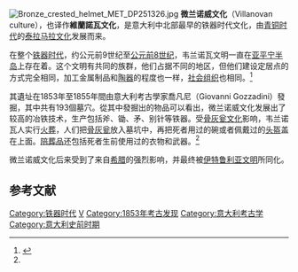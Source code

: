 {{Infobox archaeological culture
|name        = 微兰诺威文化
|map         = Italy-Villanovan-Culture-900BC.png
|mapalt      =
|altnames    =
|horizon     =
|region      = [[意大利|意大利]]中北部
|period      = [[铁器时代|铁器时代]]早期
|dates       = 约前1100年 – 前700年
|typesite    =
|majorsites  = 
|extra       =
|precededby  = [[泰拉马拉文化|泰拉马拉文化]]
|followedby  = [[伊特鲁里亚文明|伊特鲁里亚文明]]
}}[[File:Bronze_crested_helmet_MET_DP251326.jpg|thumb]]
'''微兰诺威文化'''（Villanovan culture），也译作'''維蘭諾瓦文化'''，是意大利中北部最早的铁器时代文化，由[[青铜时代|青铜时代]]的[[泰拉马拉文化|泰拉马拉文化]]发展而来。

在整个[[铁器时代|铁器时代]]，约公元前9世纪至[[前8世纪|公元前8世纪]]，韦兰诺瓦文明一直在[[意大利半島|亚平宁半岛]]上存在着。这个文明有共同的族群，他们占据不同的地区，但他们建设定居点的方式完全相同，加工金属制品和[[陶器|陶器]]的程度也一样，[[社会组织|社会组织]]也相同。<ref name=":0">{{Cite book|title=《时空隧道•走进古文明》|last=Barsotti|first=Eleonora|publisher=化学工业出版社|year=2017年8月|isbn=978-7-122-28778-6|location=|pages=第39页}}</ref>

其遺址在1853年至1855年間由意大利考古學家喬凡尼（Giovanni Gozzadini）發掘，其中共有193個墓穴。從其中發掘出的物品可以看出，微兰诺威文化发展出了较高的冶铁技术，生产包括斧、锄、矛、别针等铁器。受[[骨灰瓮文化|骨灰瓮文化]]影响，韦兰诺瓦人实行[[火葬|火葬]]，人们把[[骨灰罈|骨灰瓮]]放入墓坑中，再把死者用过的碗或者佩戴过的[[头盔|头盔]]盖在上面。[[陪葬品|陪葬品]]还包括死者生前使用过的衣物和武器。<ref name=":0" />

微兰诺威文化后来受到了来自[[希腊|希腊]]的强烈影响，并最终被[[伊特拉斯坎文明|伊特鲁利亚文明]]所同化。

== 参考文献 ==
<references />

[[Category:铁器时代|Category:铁器时代]]
[[Category:歐洲青銅時代|V]]
[[Category:1853年考古发现|Category:1853年考古发现]]
[[Category:意大利考古学|Category:意大利考古学]]
[[Category:意大利史前时期|Category:意大利史前时期]]